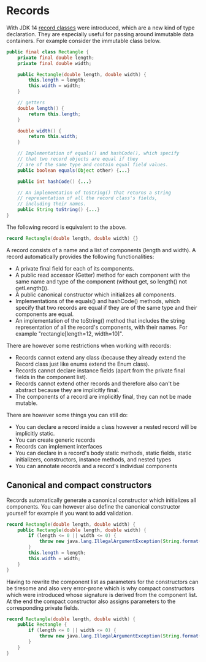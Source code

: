 # Records

With JDK 14 [record classes](https://docs.oracle.com/en/java/javase/18/language/records.html) were introduced, which are
a new kind of type declaration. They are especially useful for passing around immutable data containers. For example
consider the immutable class below.

```java filename="Rectangle.java"
public final class Rectangle {
    private final double length;
    private final double width;

    public Rectangle(double length, double width) {
        this.length = length;
        this.width = width;
    }

    // getters
    double length() {
        return this.length;
    }

    double width() {
        return this.width;
    }

    // Implementation of equals() and hashCode(), which specify
    // that two record objects are equal if they
    // are of the same type and contain equal field values.
    public boolean equals(Object other) {...}

    public int hashCode() {...}

    // An implementation of toString() that returns a string
    // representation of all the record class's fields,
    // including their names.
    public String toString() {...}
}
```

The following record is equivalent to the above.

```java filename="Rectangle.java"
record Rectangle(double length, double width) {}
```

A record consists of a name and a list of components (length and width). A record automatically provides the following
functionalities:

- A private final field for each of its components.
- A public read accessor (Getter) method for each component with the same name and type of the component (without get,
  so length() not getLength()).
- A public canonical constructor which initializes all components.
- Implementations of the equals() and hashCode() methods, which specify that two records are equal if they are of the
  same type and their components are equal.
- An implementation of the toString() method that includes the string representation of all the record's components,
  with their names. For example "rectangle[length=12, width=10]".

There are however some restrictions when working with records:

- Records cannot extend any class (because they already extend the Record class just like enums extend the Enum class).
- Records cannot declare instance fields (apart from the private final fields in the component list).
- Records cannot extend other records and therefore also can't be abstract because they are implicitly final.
- The components of a record are implicitly final, they can not be made mutable.

There are however some things you can still do:

- You can declare a record inside a class however a nested record will be implicitly static.
- You can create generic records
- Records can implement interfaces
- You can declare in a record's body static methods, static fields, static initializers, constructors, instance methods,
  and nested types
- You can annotate records and a record's individual components

## Canonical and compact constructors

Records automatically generate a canonical constructor which initializes all components. You can however also define the
canonical constructor yourself for example if you want to add validation.

```java filename="Rectangle.java"
record Rectangle(double length, double width) {
    public Rectangle(double length, double width) {
        if (length <= 0 || width <= 0) {
            throw new java.lang.IllegalArgumentException(String.format("Invalid dimensions: %f, %f", length, width));
        }
        this.length = length;
        this.width = width;
    }
}
```

Having to rewrite the component list as parameters for the constructors can be tiresome and also very error-prone which
is why compact constructors which were introduced whose signature is derived from the component list. At the end the
compact constructor also assigns parameters to the corresponding private fields.

```java filename="Rectangle.java"
record Rectangle(double length, double width) {
    public Rectangle {
        if (length <= 0 || width <= 0) {
            throw new java.lang.IllegalArgumentException(String.format("Invalid dimensions: %f, %f", length, width));
        }
    }
}
```
